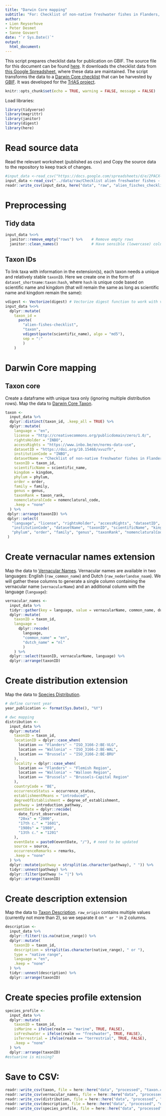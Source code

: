 ```yaml
---
title: "Darwin Core mapping"
subtitle: "For: Checklist of non-native freshwater fishes in Flanders, Belgium"
author: 
- Lien Reyserhove
- Peter Desmet
- Sanne Govaert
date: "`r Sys.Date()`"
output:
  html_document:
---
```


This script prepares checklist data for publication on GBIF. The source file for this document can be found [here](https://github.com/trias-project/alien-fishes-checklist/blob/master/src/dwc_mapping.Rmd).
It downloads the checklist data from [this Google Spreadsheet](https://docs.google.com/spreadsheets/d/1ViuIWMhDJ-drs2PkunC4DOrNSaNwleuWR1imUU4KzVA/edit#gid=315843027), where these data are maintained. The script transforms the data to a [Darwin Core checklist](https://www.gbif.org/dataset-classes) that can be harvested by [GBIF](http://www.gbif.org). It was developed for the [TrIAS project](http://trias-project.be).

```r
knitr::opts_chunk$set(echo = TRUE, warning = FALSE, message = FALSE)
```

Load libraries:

```r
library(tidyverse)
library(magrittr)
library(janitor)
library(digest)
library(here)
```

# Read source data

Read the relevant worksheet (published as csv) and Copy the source data to the repository to keep track of changes.

```r
#input_data <-read_csv("https://docs.google.com/spreadsheets/d/e/2PACX-1vSXWde261c45tj0pIMeESy15M3BMogW-1Q-92a4m7A8aKtztHi4JPKEJHDSjEHYHGjQ6de1z27avnOs/pub?gid=0&single=true&output=csv", na = "NA")
input_data <-read_csv("../data/raw/Checklist alien freshwater fishes - Checklist.csv", na = "NA")
readr::write_csv(input_data, here("data", "raw", "alien_fisches_checklist_dump.csv"), na = "")
```

# Preprocessing

## Tidy data

```r
input_data %<>%
  janitor::remove_empty("rows") %>%    # Remove empty rows
  janitor::clean_names()               # Have sensible (lowercase) column names
```

## Taxon IDs

To link taxa with information in the extension(s), each taxon needs a unique and relatively stable `taxonID`. Here we create one in the form of `dataset_shortname:taxon:hash`, where `hash` is unique code based on scientific name and kingdom (that will remain the same as long as scientific name and kingdom remain the same):

```r
vdigest <- Vectorize(digest) # Vectorize digest function to work with vectors
input_data %<>% 
  dplyr::mutate(
    taxon_id = 
      paste(
        "alien-fishes-checklist",
        "taxon",
        vdigest(paste(scientific_name), algo = "md5"),
        sep = ":"
        )
    )
```

# Darwin Core mapping

## Taxon core

Create a dataframe with unique taxa only (ignoring multiple distribution rows). Map the data to [Darwin Core Taxon](http://rs.gbif.org/core/dwc_taxon_2015-04-24.xml).

```r
taxon <-
  input_data %>%
  dplyr::distinct(taxon_id, .keep_all = TRUE) %>%
  dplyr::mutate(
    language = "en",
    license = "http://creativecommons.org/publicdomain/zero/1.0/",
    rightsHolder = "INBO",
    accessRights = "https://www.inbo.be/en/norms-data-use", 
    datasetID = "https://doi.org/10.15468/xvuzfh",
    institutionCode = "INBO",
    datasetName = "Checklist of non-native freshwater fishes in Flanders, Belgium", 
    taxonID = taxon_id,
    scientificName = scientific_name,
    kingdom = kingdom,
    phylum = phylum,
    order = order,
    family = family,
    genus = genus,
    taxonRank = taxon_rank,
    nomenclaturalCode = nomenclatural_code,
    .keep = "none"
  ) %>% 
 dplyr::arrange(taxonID) %>%
 dplyr::select(
   "language", "license", "rightsHolder", "accessRights", "datasetID",
   "institutionCode", "datasetName", "taxonID", "scientificName", "kingdom",
   "phylum", "order", "family", "genus", "taxonRank", "nomenclaturalCode"
 )
```

# Create vernacular names extension

Map the data to [Vernacular Names](http://rs.gbif.org/extension/gbif/1.0/vernacularname.xml).
Vernacular names are available in two languages: English (`raw_common_name`) and Dutch (`raw_nederlandse_naam`). We will gather these columns to generate a single column containing the vernacular name (`vernacularName`) and an additional column with the language (`language`):

```r
vernacular_names <- 
  input_data %>% 
  tidyr::gather(key = language, value = vernacularName, common_name, dutch_name, na.rm = TRUE, convert = TRUE) %>%
  dplyr::mutate(
    taxonID = taxon_id,
    language = 
      dplyr::recode(
        language,
        "common_name" = "en",
        "dutch_name" = "nl"
        ) 
    ) %>% 
  dplyr::select(taxonID, vernacularName, language) %>% 
  dplyr::arrange(taxonID)
```

# Create distribution extension

Map the data to [Species Distribution](http://rs.gbif.org/extension/gbif/1.0/distribution.xml).

```r
# define current year
year_publication <- format(Sys.Date(), "%Y")

# dwc mapping
distribution <-
  input_data %>% 
  dplyr::mutate(
    taxonID = taxon_id,
    locationID = dplyr::case_when(
      location == "Flanders" ~ "ISO_3166-2:BE-VLG",
      location == "Wallonia" ~ "ISO_3166-2:BE-WAL",
      location == "Brussels" ~ "ISO_3166-2:BE-BRU"
    ),
    locality = dplyr::case_when(
      location == "Flanders" ~ "Flemish Region",
      location == "Wallonia" ~ "Walloon Region",
      location == "Brussels" ~ "Brussels-Capital Region"
    ),
    countryCode = "BE",
    occurrenceStatus = occurrence_status,
    establishmentMeans = "introduced",
    degreeOfEstablishment = degree_of_establishment,
    pathway = introduction_pathway, 
    eventDate = dplyr::recode( 
      date_first_observation,
      "20xx" = "2000",
      "17th c." = "1601",
      "1980s" = "1980",
      "13th c." = "1201"
    ),
    eventDate = paste0(eventDate, "/"), # need to be updated
    source = source,
    occurrenceRemarks = remarks,
    .keep = "none"
  ) %>% 
  dplyr::mutate(pathway = strsplit(as.character(pathway), " ")) %>% 
  tidyr::unnest(pathway) %>% 
  dplyr::filter(pathway != "|") %>% 
  dplyr::arrange(taxonID)
```

# Create description extension

Map the data to [Taxon Description](http://rs.gbif.org/extension/gbif/1.0/description.xml).
`raw_origin` contains multiple values (currently not more than 2), so we separate it on `" or "` in 2 columns.

```r
description <- 
  input_data %>% 
  dplyr::filter(!is.na(native_range)) %>% 
  dplyr::mutate(
    taxonID = taxon_id,
    description = strsplit(as.character(native_range), " or "),
    type = "native range",
    language = "en",
    .keep = "none"
  ) %>% 
  tidyr::unnest(description) %>% 
  dplyr::arrange(taxonID) 
```

# Create species profile extension

```r
species_profile <- 
  input_data %>% 
  dplyr::mutate(
    taxonID = taxon_id,
    isMarine = ifelse(realm == "marine", TRUE, FALSE),
    isFreshwater = ifelse(realm == "freshwater", TRUE, FALSE),
    isTerrestrial = ifelse(realm == "terrestrial", TRUE, FALSE),
    .keep = "none"
  ) %>% 
  dplyr::arrange(taxonID)
#estuarine is missing?
```

# Save to CSV:

```r
readr::write_csv(taxon, file = here::here("data", "processed", "taxon.csv"), na = "")
readr::write_csv(vernacular_names, file = here::here("data", "processed", "vernacularname.csv"), na = "")
readr::write_csv(distribution, file = here::here("data", "processed", "distribution.csv"), na = "")
readr::write_csv(description, file = here::here("data", "processed", "description.csv"), na = "")
readr::write_csv(species_profile, file = here::here("data", "processed", "speciesprofile.csv"), na = "")
```


